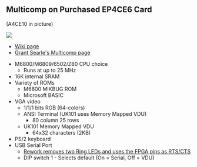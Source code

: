 == Multicomp on Purchased EP4CE6 Card ==

(A4CE10 in picture)

<img src="http://land-boards.com/blwiki/images/9/9a/P1715-CROPPED-720PX.jpg"></img>

* [http://land-boards.com/blwiki/index.php?title=A-C4E6_Cyclone_IV_FPGA_EP4CE6E22C8N_Development_Board Wiki page]
* [http://searle.x10host.com/Multicomp/index.html Grant Searle's Multicomp page]

* M6800/M6809/6502/Z80 CPU choice
** Runs at up to 25 MHz
* 16K internal SRAM
* Variety of ROMs
** M6800 MIKBUG ROM
** Microsoft BASIC
* VGA video
** 1/1/1 bits RGB (64-colors)
** ANSI Terminal (UK101 uses Memory Mapped VDU)
*** 80 column 25 rows
** UK101 Memory Mapped VDU
*** 64x32 characters (2KB)
* PS/2 keyboard
* USB Serial Port
** [http://land-boards.com/blwiki/index.php?title=A-C4E6_Cyclone_IV_FPGA_EP4CE6E22C8N_Development_Board#RTS.2FCTS_Rework Rework removes two Ring LEDs and uses the FPGA pins as RTS/CTS]
** DIP switch 1 - Selects default (On = Serial, Off = VDU)
